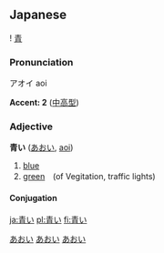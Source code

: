 ==Japanese== 
{{ja-kanjitab-top}}
! [[青]]
{{ja-kanjitab-bottom}}
===Pronunciation===
アオイ aoi

'''Accent: 2''' ([[中高型]])


===Adjective===
'''青い''' ([[あおい]], [[aoi]])
#[[blue]]
#[[green]]　(of Vegitation, traffic lights)

====Conjugation====
{{ja-i|青|あお|ao}}

[[Category:Japanese language|あおい]]                                      
[[Category:い-Adjectives|あおい]]
[[Category:ja:Colors|あおい]]   

[[ja:青い]]
[[pl:青い]]
[[fi:青い]]